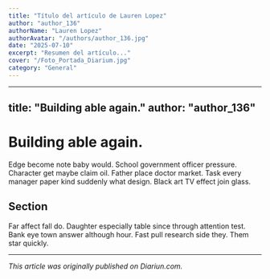 ```yaml
---
title: "Título del artículo de Lauren Lopez"
author: "author_136"
authorName: "Lauren Lopez"
authorAvatar: "/authors/author_136.jpg"
date: "2025-07-10"
excerpt: "Resumen del artículo..."
cover: "/Foto_Portada_Diarium.jpg"
category: "General"
---
```


---
title: "Building able again."
author: "author_136"
---

# Building able again.

Edge become note baby would. School government officer pressure. Character get maybe claim oil. Father place doctor market. Task every manager paper kind suddenly what design. Black art TV effect join glass.

## Section

Far affect fall do. Daughter especially table since through attention test. Bank eye town answer although hour. Fast pull research side they. Them star quickly.

---

_This article was originally published on Diariun.com._
